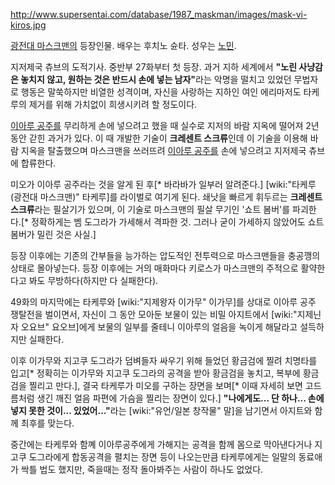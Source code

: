 http://www.supersentai.com/database/1987_maskman/images/mask-vi-kiros.jpg

[[광전대 마스크맨]]의 등장인물. 배우는 후치노 슌타. 성우는 [[노민]].

지저제국 츄브의 도적기사. 중반부 27화부터 첫 등장. 과거 지하 세계에서 '''"노린 사냥감은 놓치지 않고, 원하는 것은 반드시 손에 넣는 남자"'''라는 악명을 떨치고 있었던 무법자로 행동은 말쑥하지만 비열한 성격이며, 자신을 사랑하는 지하인 여인 에리마저도 타케루의 제거를 위해 가치없이 희생시키려 할 정도이다.

[[이아루 공주]]를 무리하게 손에 넣으려고 했을 때 실수로 지저의 바람 지옥에 떨어져 2년 동안 갇힌 과거가 있다. 이 때 개발한 기술이 '''크레센트 스크류'''인데 이 기술을 이용해 바람 지옥을 탈출했으며 마스크맨을 쓰러뜨려 [[이아루 공주]]를 손에 넣으려고 지저제국 츄브에 합류한다.

미오가 이아루 공주라는 것을 알게 된 후[* 바라바가 일부러 알려준다.] [wiki:"타케루(광전대 마스크맨)" 타케루]를 라이벌로 여기게 된다. 쇄낫을 빠르게 휘두르는 '''크레센트 스크류'''라는 필살기가 있으며, 이 기술로 마스크맨의 필살 무기인 '쇼트 봄버'를 파괴한다.[* 정확하게는 벰 도그라가 가세해서 격파한 것. 그러나 굳이 가세하지 않았어도 쇼트 봄버가 밀린 것은 사실.] 

등장 이후에는 기존의 간부들을 능가하는 압도적인 전투력으로 마스크맨들을 충공깽의 상태로 몰아넣는다. 등장 이후에는 거의 매화마다 키로스가 마스크맨의 주적으로 활약한다고 봐도 무방하다(하지만 다 실패한다).

49화의 마지막에는 타케루와 [wiki:"지제왕자 이가무" 이가무]를 상대로 이아루 공주 쟁탈전을 벌이면서, 자신이 그 동안 모아둔 보물이 있는 비밀 아지트에서 [wiki:"지제닌자 오요브" 요오브]에게 보물의 일부를 줄테니 이아루의 얼음을 녹이게 해달라고 설득하지만 실패한다.

이후 이가무와 지고쿠 도그라가 덤벼들자 싸우기 위해 들었던 황금검에 찔려 치명타를 입고[* 정확히는 이가무와 지고쿠 도그라의 공격을 받아 황금검을 놓치고, 복부에 황금검을 찔리고 만다.], 결국 타케루가 미오를 구하는 장면을 보며[* 이때 자세히 보면 고드름처럼 생긴 깨진 얼음 파편에 가슴을 찔리는 장면이 있다.] '''"나에게도... 단 하나... 손에 넣지 못한 것이... 있었어..."'''라는 [wiki:"유언/일본 창작물" 말]을 남기면서 아지트와 함께 최후를 맞는다. 

중간에는 타케루와 함꼐 이아루공주에게 가해지는 공격을 함께 몸으로 막아낸다거나 지고쿠 도그라에게 합동공격을 펼치는 장면 등이 나오는만큼 타케루에게는 일말의 동료애가 싹틀 법도 했지만, 죽을때는 정작 돌아봐주는 사람이 하나도 없었다.
